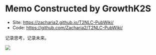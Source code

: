 # Memo Constructed by GrowthK2S

- Site: https://zacharia2.github.io/T2NLC-PubWiki/
- Code: https://github.com/Zacharia2/T2NLC-PubWiki/

记录思考，记录未来。

![](./img/whitefall.png)

